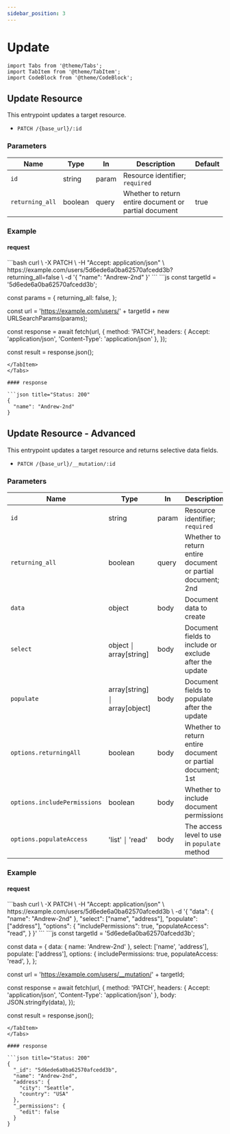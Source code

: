 ```yaml
---
sidebar_position: 3
---
```


# Update

```mdx-code-block
import Tabs from '@theme/Tabs';
import TabItem from '@theme/TabItem';
import CodeBlock from '@theme/CodeBlock';
```

## Update Resource

This entrypoint updates a target resource.

- `PATCH /{base_url}/:id`

### Parameters

| Name            | Type    | In    | Description                                           | Default |
| --------------- | ------- | ----- | ----------------------------------------------------- | ------- |
| `id`            | string  | param | Resource identifier; `required`                       |         |
| `returning_all` | boolean | query | Whether to return entire document or partial document | true    |

### Example

#### request

<Tabs className="unique-tabs">
<TabItem value="cURL">
```bash
curl \
  -X PATCH \
  -H "Accept: application/json" \
  https://example.com/users/5d6ede6a0ba62570afcedd3b?returning_all=false \
  -d '{ "name": "Andrew-2nd" }'
```
</TabItem>
<TabItem value="Javascript">
```js
const targetId = '5d6ede6a0ba62570afcedd3b';

const params = {
  returning_all: false,
};

const url = 'https://example.com/users/' + targetId + new URLSearchParams(params);

const response = await fetch(url, {
  method: 'PATCH',
  headers: { Accept: 'application/json', 'Content-Type': 'application/json' },
});

const result = response.json();
```
</TabItem>
</Tabs>

#### response

```json title="Status: 200"
{
  "name": "Andrew-2nd"
}
```

## Update Resource - Advanced

This entrypoint updates a target resource and returns selective data fields.

- `PATCH /{base_url}/__mutation/:id`

### Parameters

| Name                         | Type                          | In    | Description                                                | Default |
| ---------------------------- | ----------------------------- | ----- | ---------------------------------------------------------- | ------- |
| `id`                         | string                        | param | Resource identifier; `required`                            |         |
| `returning_all`              | boolean                       | query | Whether to return entire document or partial document; 2nd | true    |
| `data`                       | object                        | body  | Document data to create                                    |         |
| `select`                     | object ￨ array[string]        | body  | Document fields to include or exclude after the update     |         |
| `populate`                   | array[string] ￨ array[object] | body  | Document fields to populate after the update               |         |
| `options.returningAll`       | boolean                       | body  | Whether to return entire document or partial document; 1st | true    |
| `options.includePermissions` | boolean                       | body  | Whether to include document permissions                    | true    |
| `options.populateAccess`     | 'list' ￨ 'read'               | body  | The access level to use in `populate` method               | read    |

### Example

#### request

<Tabs className="unique-tabs">
<TabItem value="cURL">
```bash
curl \
  -X PATCH \
  -H "Accept: application/json" \
  https://example.com/users/5d6ede6a0ba62570afcedd3b \
  -d '{
    "data": { "name": "Andrew-2nd" },
    "select": ["name", "address"],
    "populate": ["address"],
    "options": {
      "includePermissions": true,
      "populateAccess": "read",
    }
  }'
```
</TabItem>
<TabItem value="Javascript">
```js
const targetId = '5d6ede6a0ba62570afcedd3b';

const data = {
  data: { name: 'Andrew-2nd' },
  select: ['name', 'address'],
  populate: ['address'],
  options: {
    includePermissions: true,
    populateAccess: 'read',
  },
};

const url = 'https://example.com/users/__mutation/' + targetId;

const response = await fetch(url, {
  method: 'PATCH',
  headers: { Accept: 'application/json', 'Content-Type': 'application/json' },
  body: JSON.stringify(data),
});

const result = response.json();
```
</TabItem>
</Tabs>

#### response

```json title="Status: 200"
{
  "_id": "5d6ede6a0ba62570afcedd3b",
  "name": "Andrew-2nd",
  "address": {
    "city": "Seattle",
    "country": "USA"
  },
  "_permissions": {
    "edit": false
  }
}
```
